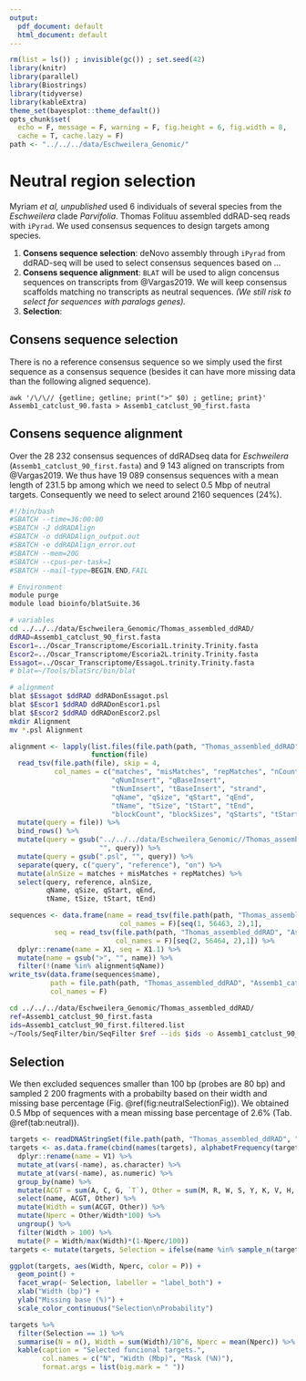 ```yaml
---
output:
  pdf_document: default
  html_document: default
---
```

```r
rm(list = ls()) ; invisible(gc()) ; set.seed(42)
library(knitr)
library(parallel)
library(Biostrings)
library(tidyverse)
library(kableExtra)
theme_set(bayesplot::theme_default())
opts_chunk$set(
  echo = F, message = F, warning = F, fig.height = 6, fig.width = 8,
  cache = T, cache.lazy = F)
path <- "../../../data/Eschweilera_Genomic/"
```

# Neutral region selection

Myriam *et al, unpublished* used 6 individuals of several species from the *Eschweilera* clade *Parvifolia*. Thomas Folituu assembled ddRAD-seq reads with `iPyrad`. We used consensus sequences to design targets among species.

1. __Consens sequence selection__: deNovo assembly through `iPyrad` from ddRAD-seq will be used to select consensus sequences based on ...
1. __Consens sequence alignment__: `BLAT` will be used to align concensus sequences on transcripts from @Vargas2019. We will keep consensus scaffolds matching no transcripts as neutral sequences. *(We still risk to select for sequences with paralogs genes).*
1. __Selection__:

## Consens sequence selection

There is no a reference consensus sequence so we simply used the first sequence as a consensus sequence (besides it can have more missing data than the following aligned sequence).

```batch
awk '/\/\// {getline; getline; print(">" $0) ; getline; print}' Assemb1_catclust_90.fasta > Assemb1_catclust_90_first.fasta 
```

## Consens sequence alignment

Over the 28 232 consensus sequences of ddRADseq data for *Eschweilera* (`Assemb1_catclust_90_first.fasta`) and 9 143 aligned on transcripts from @Vargas2019. We thus have 19 089 consensus sequences with a mean length of 231.5 bp among which we need to select 0.5 Mbp of neutral targets. Consequently we need to select around 2160 sequences (24%).

```bash
#!/bin/bash
#SBATCH --time=36:00:00
#SBATCH -J ddRADAlign
#SBATCH -o ddRADAlign_output.out
#SBATCH -e ddRADAlign_error.out
#SBATCH --mem=20G
#SBATCH --cpus-per-task=1
#SBATCH --mail-type=BEGIN,END,FAIL

# Environment
module purge
module load bioinfo/blatSuite.36

# variables
cd ../../../data/Eschweilera_Genomic/Thomas_assembled_ddRAD/
ddRAD=Assemb1_catclust_90_first.fasta
Escor1=../Oscar_Transcriptome/Escoria1L.trinity.Trinity.fasta
Escor2=../Oscar_Transcriptome/Escoria2L.trinity.Trinity.fasta
Essagot=../Oscar_Transcriptome/EssagoL.trinity.Trinity.fasta
# blat=~/Tools/blatSrc/bin/blat

# alignment
blat $Essagot $ddRAD ddRADonEssagot.psl
blat $Escor1 $ddRAD ddRADonEscor1.psl
blat $Escor2 $ddRAD ddRADonEscor2.psl
mkdir Alignment
mv *.psl Alignment
```

```r
alignment <- lapply(list.files(file.path(path, "Thomas_assembled_ddRAD", "Alignment"), full.names = T), 
                    function(file)
  read_tsv(file.path(file), skip = 4, 
           col_names = c("matches", "misMatches", "repMatches", "nCount", 
                         "qNumInsert", "qBaseInsert",
                         "tNumInsert", "tBaseInsert", "strand", 
                         "qName", "qSize", "qStart", "qEnd", 
                         "tName", "tSize", "tStart", "tEnd", 
                         "blockCount", "blockSizes", "qStarts", "tStarts")) %>% # psl3 generics
  mutate(query = file)) %>% 
  bind_rows() %>% 
  mutate(query = gsub("../../../data/Eschweilera_Genomic//Thomas_assembled_ddRAD/Alignment/", 
                      "", query)) %>% 
  mutate(query = gsub(".psl", "", query)) %>% 
  separate(query, c("query", "reference"), "on") %>% 
  mutate(alnSize = matches + misMatches + repMatches) %>% 
  select(query, reference, alnSize,
         qName, qSize, qStart, qEnd,
         tName, tSize, tStart, tEnd)
```

```r
sequences <- data.frame(name = read_tsv(file.path(path, "Thomas_assembled_ddRAD", "Assemb1_catclust_90_first.fasta"), 
                           col_names = F)[seq(1, 56463, 2),1],
           seq = read_tsv(file.path(path, "Thomas_assembled_ddRAD", "Assemb1_catclust_90_first.fasta"), 
                          col_names = F)[seq(2, 56464, 2),1]) %>% 
  dplyr::rename(name = X1, seq = X1.1) %>% 
  mutate(name = gsub(">", "", name)) %>% 
  filter(!(name %in% alignment$qName))
write_tsv(data.frame(sequences$name),
          path = file.path(path, "Thomas_assembled_ddRAD", "Assemb1_catclust_90_first.filtered.list"),
          col_names = F)
```

```bash
cd ../../../data/Eschweilera_Genomic/Thomas_assembled_ddRAD/
ref=Assemb1_catclust_90_first.fasta
ids=Assemb1_catclust_90_first.filtered.list
~/Tools/SeqFilter/bin/SeqFilter $ref --ids $ids -o Assemb1_catclust_90_first.filtered.fasta
```

## Selection

We then excluded sequences smaller than 100 bp (probes are 80 bp) and sampled 2 200 fragments with a probabilty based on their width and missing base percentage (Fig. \@ref(fig:neutralSelectionFig)). We obtained 0.5 Mbp of sequences with a mean missing base percentage of 2.6% (Tab. \@ref(tab:neutral)).

```r
targets <- readDNAStringSet(file.path(path, "Thomas_assembled_ddRAD", "Assemb1_catclust_90_first.filtered.fasta"))
targets <- as.data.frame(cbind(names(targets), alphabetFrequency(targets))) %>% 
  dplyr::rename(name = V1) %>% 
  mutate_at(vars(-name), as.character) %>% 
  mutate_at(vars(-name), as.numeric) %>% 
  group_by(name) %>% 
  mutate(ACGT = sum(A, C, G, `T`), Other = sum(M, R, W, S, Y, K, V, H, D, B, N, `-`, `+`, `.`)) %>% 
  select(name, ACGT, Other) %>% 
  mutate(Width = sum(ACGT, Other)) %>% 
  mutate(Nperc = Other/Width*100) %>% 
  ungroup() %>% 
  filter(Width > 100) %>% 
  mutate(P = Width/max(Width)*(1-Nperc/100))
targets <- mutate(targets, Selection = ifelse(name %in% sample_n(targets, 2200, weight = P)$name, 1, 0))
```

```r
ggplot(targets, aes(Width, Nperc, color = P)) +
  geom_point() +
  facet_wrap(~ Selection, labeller = "label_both") +
  xlab("Width (bp)") +
  ylab("Missing base (%)") +
  scale_color_continuous("Selection\nProbability")
```

```r
targets %>% 
  filter(Selection == 1) %>% 
  summarise(N = n(), Width = sum(Width)/10^6, Nperc = mean(Nperc)) %>% 
  kable(caption = "Selected funcional targets.",
        col.names = c("N", "Width (Mbp)", "Mask (%N)"),
        format.args = list(big.mark = " ")) 
```

